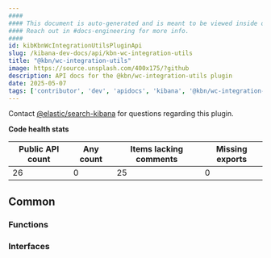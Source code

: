 ```yaml
---
####
#### This document is auto-generated and is meant to be viewed inside our experimental, new docs system.
#### Reach out in #docs-engineering for more info.
####
id: kibKbnWcIntegrationUtilsPluginApi
slug: /kibana-dev-docs/api/kbn-wc-integration-utils
title: "@kbn/wc-integration-utils"
image: https://source.unsplash.com/400x175/?github
description: API docs for the @kbn/wc-integration-utils plugin
date: 2025-05-07
tags: ['contributor', 'dev', 'apidocs', 'kibana', '@kbn/wc-integration-utils']
---
```




Contact [@elastic/search-kibana](https://github.com/orgs/elastic/teams/search-kibana) for questions regarding this plugin.

**Code health stats**

| Public API count  | Any count | Items lacking comments | Missing exports |
|-------------------|-----------|------------------------|-----------------|
| 26 | 0 | 25 | 0 |

## Common

### Functions
<DocDefinitionList data={kbnWcIntegrationUtilsObj.common.functions}/>

### Interfaces
<DocDefinitionList data={kbnWcIntegrationUtilsObj.common.interfaces}/>

